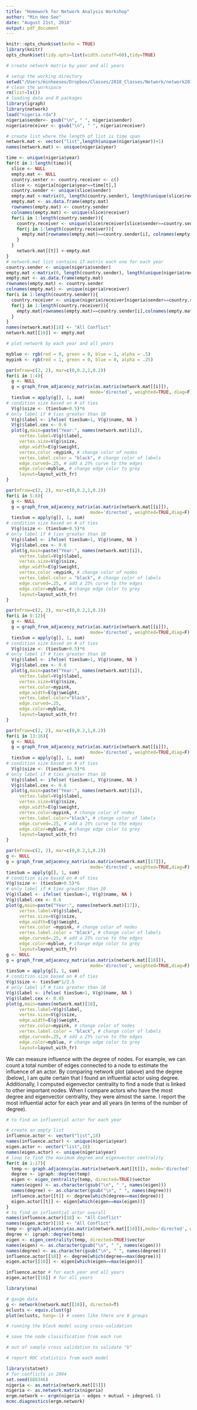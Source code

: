 ```yaml
---
title: "Homework for Network Analysis Workshop"
author: "Min Hee Seo"
date: "August 21st, 2018"
output: pdf_document
---
```

  
```r
knitr::opts_chunk$set(echo = TRUE)
library(knitr)
opts_chunk$set(tidy.opts=list(width.cutoff=60),tidy=TRUE)
```

\section{Exercise 1. Nigeria Data}

```r
# create network matrix by year and all years

# setup the working directory
setwd("/Users/minheeseo/Dropbox/Classes/2018_Classes/Network/network2018_hw1/")
# clean the workspace
rm(list=ls())
# loading data and R packages
library(igraph)
library(network)
load("nigeria.rda")
nigeria$sender<- gsub("\n", " ", nigeria$sender)
nigeria$receiver <- gsub("\n", " ", nigeria$receiver)

# create list where the length of list is time span
network.mat <- vector("list",length(unique(nigeria$year))+1)
names(network.mat) <- unique(nigeria$year)

time <- unique(nigeria$year)
for(t in 1:length(time)){
  slice <- NULL
  empty.mat <- NULL
  country.senter <- country.receiver <- c()
  slice <- nigeria[nigeria$year==time[t],]
  country.sender <- unique(slice$sender)
  empty.mat <-matrix(0, length(country.sender), length(unique(slice$receiver)))
  empty.mat <- as.data.frame(empty.mat)
  rownames(empty.mat) <- country.sender
  colnames(empty.mat) <- unique(slice$receiver)
  for(i in 1:length(country.sender)){
    country.receiver <- unique(slice$receiver[slice$sender==country.sender[i]])
    for(j in 1:length(country.receiver)){
      empty.mat[rownames(empty.mat)==country.sender[i], colnames(empty.mat)==country.receiver[j]] <- slice$conflict[slice$sender==country.sender[i] & slice$receiver==country.receiver[j]]
    }
  }
    network.mat[[t]] <-empty.mat
}
# network.mat list contains 17 matrix each one for each year
country.sender <- unique(nigeria$sender)
empty.mat <-matrix(0, length(country.sender), length(unique(nigeria$receiver)))
empty.mat <- as.data.frame(empty.mat)
rownames(empty.mat) <- country.sender
colnames(empty.mat) <- unique(nigeria$receiver)
for(i in 1:length(country.sender)){
  country.receiver <- unique(nigeria$receiver[nigeria$sender==country.sender[i]])
  for(j in 1:length(country.receiver)){
    empty.mat[rownames(empty.mat)==country.sender[i],colnames(empty.mat)==country.receiver[j]] <- sum(nigeria$conflict[nigeria$sender==country.sender[i] & nigeria$receiver==country.receiver[j]])
  }
}
names(network.mat)[18] <- "All Conflict"
network.mat[[18]] <- empty.mat
```


```r
# plot network by each year and all years

myblue <- rgb(red = 0, green = 0, blue = 1, alpha = .5)
mypink <- rgb(red = 1, green = 0, blue = 0, alpha = .25)

par(mfrow=c(2, 2), mar=c(0,0.2,1,0.2))
for(i in 1:4){
  g <- NULL
  g = graph_from_adjacency_matrix(as.matrix(network.mat[[i]]),
                                mode='directed', weighted=TRUE, diag=F)
  tiesSum = apply(g[], 1, sum)
# condition size based on # of ties
  V(g)$size <- (tiesSum+0.5)*6
# only label if # ties greater than 10
  V(g)$label <- ifelse( tiesSum>1, V(g)$name, NA )
  V(g)$label.cex <- 0.6
  plot(g,main=paste("Year:", names(network.mat)[i]),
     vertex.label=V(g)$label, 
     vertex.size=V(g)$size,
     edge.width=E(g)$weight,
     vertex.color =mypink, # change color of nodes
     vertex.label.color = "black", # change color of labels
     edge.curved=.25, # add a 25% curve to the edges
     edge.color=myblue, # change edge color to grey  
     layout=layout_with_fr)
}

```


```r

par(mfrow=c(2, 2), mar=c(0,0.2,1,0.2))
for(i in 5:8){
  g <- NULL
  g = graph_from_adjacency_matrix(as.matrix(network.mat[[i]]),
                                mode='directed', weighted=TRUE,diag=F)
  tiesSum = apply(g[], 1, sum)
# condition size based on # of ties
  V(g)$size <- (tiesSum+0.5)*6
# only label if # ties greater than 10
  V(g)$label <- ifelse( tiesSum>1, V(g)$name, NA )
  V(g)$label.cex <- 0.6
  plot(g,main=paste("Year:", names(network.mat)[i]),
     vertex.label=V(g)$label, 
     vertex.size=V(g)$size,
     edge.width=E(g)$weight,
     vertex.color =mypink, # change color of nodes
     vertex.label.color = "black", # change color of labels
     edge.curved=.25, # add a 25% curve to the edges
     edge.color=myblue, # change edge color to grey  
     layout=layout_with_fr)
}
```

```r
par(mfrow=c(2, 2), mar=c(0,0.2,1,0.2))
for(i in 9:12){
  g <- NULL
  g = graph_from_adjacency_matrix(as.matrix(network.mat[[i]]),
                                mode='directed', weighted=TRUE,diag=F)
  tiesSum = apply(g[], 1, sum)
# condition size based on # of ties
  V(g)$size <- (tiesSum+0.5)*6
# only label if # ties greater than 10
  V(g)$label <- ifelse( tiesSum>1, V(g)$name, NA )
  V(g)$label.cex <- 0.6
  plot(g,main=paste("Year:", names(network.mat)[i]),
     vertex.label=V(g)$label, 
     vertex.size=V(g)$size,
     vertex.color=mypink,
     edge.width=E(g)$weight,
     vertex.label.color="black", 
     edge.curved=.25, 
     edge.color=myblue,
     layout=layout_with_fr)
}
```

```r
par(mfrow=c(2, 2), mar=c(0,0.2,1,0.2))
for(i in 13:16){
  g <- NULL
  g = graph_from_adjacency_matrix(as.matrix(network.mat[[i]]),
                                mode='directed', weighted=TRUE,diag=F)
  tiesSum = apply(g[], 1, sum)
# condition size based on # of ties
  V(g)$size <- (tiesSum+0.5)*6
# only label if # ties greater than 10
  V(g)$label <- ifelse( tiesSum>1, V(g)$name, NA )
  V(g)$label.cex <- 0.6
  plot(g,main=paste("Year:", names(network.mat)[i]),
     vertex.label=V(g)$label, 
     vertex.size=V(g)$size,
     edge.width=E(g)$weight,
     vertex.color=mypink, # change color of nodes
     vertex.label.color="black", # change color of labels
     edge.curved=.25, # add a 25% curve to the edges
     edge.color=myblue, # change edge color to grey  
     layout=layout_with_fr)
}

```


```r
par(mfrow=c(2, 2), mar=c(0,0.2,1,0.2))
g <- NULL
g = graph_from_adjacency_matrix(as.matrix(network.mat[[17]]),
                                mode='directed', weighted=TRUE,diag=F)
tiesSum = apply(g[], 1, sum)
# condition size based on # of ties
V(g)$size <- (tiesSum+0.5)*6
# only label if # ties greater than 10
V(g)$label <- ifelse( tiesSum>1, V(g)$name, NA )
V(g)$label.cex <- 0.6
plot(g,main=paste("Year:", names(network.mat)[17]),
     vertex.label=V(g)$label, 
     vertex.size=V(g)$size,
     edge.width=E(g)$weight,
     vertex.color =mypink, # change color of nodes
     vertex.label.color = "black", # change color of labels
     edge.curved=.25, # add a 25% curve to the edges
     edge.color=myblue, # change edge color to grey  
     layout=layout_with_fr)
g <- NULL
g = graph_from_adjacency_matrix(as.matrix(network.mat[[18]]),
                                mode='directed', weighted=TRUE,diag=F)
tiesSum = apply(g[], 1, sum)
# condition size based on # of ties
V(g)$size <- tiesSum*1/2.5
# only label if # ties greater than 10
V(g)$label <- ifelse( tiesSum>1, V(g)$name, NA )
V(g)$label.cex <- 0.45
plot(g,main=names(network.mat)[18],
     vertex.label=V(g)$label, 
     vertex.size=V(g)$size,
     edge.width=E(g)$weight,
     vertex.color=mypink, # change color of nodes
     vertex.label.color = "black", # change color of labels
     edge.curved=.25, # add a 25% curve to the edges
     edge.color=myblue, # change edge color to grey  
     layout=layout_with_fr)


```
\section{Exercise 2. Measurements \& Community detection}
\subsection{a}
We can measure influence with the degree of nodes. For example, we can count a total number of edges connected to a node to estimate the influence of an actor. By comparing network plot (above) and the degree (below), I am quite certain that I found an influential actor using degree. Additionally, I computed eigenvector centrality to find a node that is linked to other important nodes. When I compare actors who have the most degree and eigenvector centrality, they were almost the same. I report the most influential actor for each year and all years (in terms of the number of degree).

```r
# to find an influential actor for each year

# create an empty list
influence.actor <- vector("list",18)
names(influence.actor) <- unique(nigeria$year)
eigen.actor <- vector("list",18)
names(eigen.actor) <- unique(nigeria$year)
# loop to find the maximum degree and eigenvector centrality
for(t in 1:17){
  temp <- graph.adjacency(as.matrix(network.mat[[t]]), mode='directed', weighted=TRUE,diag=F)
  degree <- igraph::degree(temp)
  eigen <- eigen_centrality(temp, directed=TRUE)$vector
  names(eigen) <- as.character(gsub("\n", " ", names(eigen)))
  names(degree) <- as.character(gsub("\n", " ", names(degree)))
  influence.actor[[t]] <- degree[which(degree==max(degree))]
  eigen.actor[[t]] <- eigen[which(eigen==max(eigen))]
}
# to find an influential actor overall
names(influence.actor)[18] <- "All Conflict"
names(eigen.actor)[18] <- "All Conflict"
temp <- graph.adjacency(as.matrix(network.mat[[18]]),mode='directed', weighted=TRUE,diag=F)
degree <- igraph::degree(temp)
eigen <- eigen_centrality(temp, directed=TRUE)$vector
names(eigen) <- as.character(gsub("\n", " ", names(eigen)))
names(degree) <- as.character(gsub("\n", " ", names(degree)))
influence.actor[[18]] <- degree[which(degree==max(degree))]
eigen.actor[[18]] <- eigen[which(eigen==max(eigen))]

influence.actor # for each year and all years
eigen.actor[[18]] # for all years

```



\subsection{b}
```r
library(sna)

# gauge data
g <- network(network.mat[[18]], directed=T)
eclusts <- equiv.clust(g)
plot(eclusts, hang=-1) # seems like there are 8 groups

# running the block model using cross-validation

# save the node classification from each run

# out of sample cross validation to validate "k"

# report ROC statistics from each model

```


\section{Exercise 3. ERGMs}
```r
library(statnet)
# for conflicts in 2004
set.seed(688346)
nigeria <- as.matrix(network.mat[[5]])
nigeria <- as.network.matrix(nigeria)
ergm.network <- ergm(nigeria ~ edges + mutual + idegree1.5)
mcmc.diagnostics(ergm.network)
```